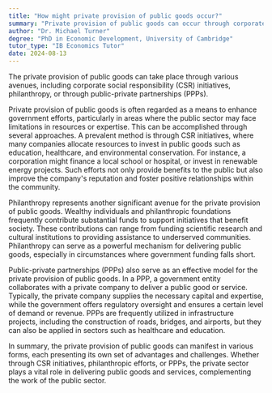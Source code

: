 ```yaml
---
title: "How might private provision of public goods occur?"
summary: "Private provision of public goods can occur through corporate social responsibility initiatives, philanthropy, or through a public-private partnership."
author: "Dr. Michael Turner"
degree: "PhD in Economic Development, University of Cambridge"
tutor_type: "IB Economics Tutor"
date: 2024-08-13
---
```


The private provision of public goods can take place through various avenues, including corporate social responsibility (CSR) initiatives, philanthropy, or through public-private partnerships (PPPs).

Private provision of public goods is often regarded as a means to enhance government efforts, particularly in areas where the public sector may face limitations in resources or expertise. This can be accomplished through several approaches. A prevalent method is through CSR initiatives, where many companies allocate resources to invest in public goods such as education, healthcare, and environmental conservation. For instance, a corporation might finance a local school or hospital, or invest in renewable energy projects. Such efforts not only provide benefits to the public but also improve the company's reputation and foster positive relationships within the community.

Philanthropy represents another significant avenue for the private provision of public goods. Wealthy individuals and philanthropic foundations frequently contribute substantial funds to support initiatives that benefit society. These contributions can range from funding scientific research and cultural institutions to providing assistance to underserved communities. Philanthropy can serve as a powerful mechanism for delivering public goods, especially in circumstances where government funding falls short.

Public-private partnerships (PPPs) also serve as an effective model for the private provision of public goods. In a PPP, a government entity collaborates with a private company to deliver a public good or service. Typically, the private company supplies the necessary capital and expertise, while the government offers regulatory oversight and ensures a certain level of demand or revenue. PPPs are frequently utilized in infrastructure projects, including the construction of roads, bridges, and airports, but they can also be applied in sectors such as healthcare and education.

In summary, the private provision of public goods can manifest in various forms, each presenting its own set of advantages and challenges. Whether through CSR initiatives, philanthropic efforts, or PPPs, the private sector plays a vital role in delivering public goods and services, complementing the work of the public sector.
    